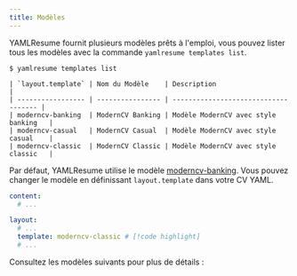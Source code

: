 ```yaml
---
title: Modèles
---
```


YAMLResume fournit plusieurs modèles prêts à l'emploi, vous pouvez lister tous les modèles
avec la commande `yamlresume templates list`.

```console
$ yamlresume templates list

| `layout.template` | Nom du Modèle    | Description                          |
| ----------------- | ---------------- | ------------------------------------ |
| moderncv-banking  | ModernCV Banking | Modèle ModernCV avec style banking   |
| moderncv-casual   | ModernCV Casual  | Modèle ModernCV avec style casual    |
| moderncv-classic  | ModernCV Classic | Modèle ModernCV avec style classic   |
```

Par défaut, YAMLResume utilise le modèle [moderncv-banking](./templates/moderncv-banking). Vous
pouvez changer le modèle en définissant `layout.template` dans votre CV YAML.

```yml lineNumbers title="resume.yml"
content:
  # ...

layout:
  # ...
  template: moderncv-classic # [!code highlight]
  # ...
```

Consultez les modèles suivants pour plus de détails :

<Cards>
  <Card
    href="/fr/docs/layout/templates/moderncv-banking"
    title="Moderncv Banking"
    description="Un modèle de CV moderne et propre basé sur moderncv"
  />
  <Card
    href="/fr/docs/layout/templates/moderncv-classic"
    title="Moderncv Classic"
    description="Un modèle de CV moderne et classique basé sur moderncv"
  />
  <Card
    href="/fr/docs/layout/templates/moderncv-casual"
    title="Moderncv Casual"
    description="Un modèle de CV moderne et décontracté basé sur moderncv"
  />
</Cards>
